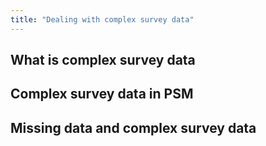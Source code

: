 ---
title: "Dealing with complex survey data"
---

## What is complex survey data


## Complex survey data in PSM 

## Missing data and complex survey data 
